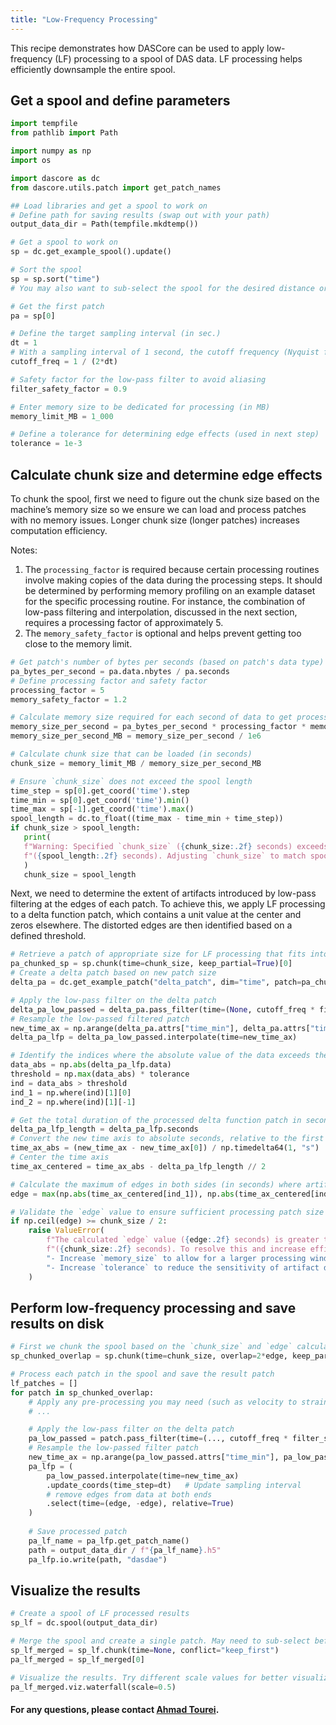 ```yaml
---
title: "Low-Frequency Processing"
---
```


This recipe demonstrates how DASCore can be used to apply low-frequency (LF) processing to a spool of DAS data. LF processing helps efficiently downsample the entire spool.


## Get a spool and define parameters 
```python
import tempfile
from pathlib import Path

import numpy as np
import os

import dascore as dc
from dascore.utils.patch import get_patch_names

## Load libraries and get a spool to work on
# Define path for saving results (swap out with your path)
output_data_dir = Path(tempfile.mkdtemp())

# Get a spool to work on
sp = dc.get_example_spool().update()

# Sort the spool
sp = sp.sort("time")
# You may also want to sub-select the spool for the desired distance or time samples before proceeding.

# Get the first patch
pa = sp[0]

# Define the target sampling interval (in sec.)
dt = 1
# With a sampling interval of 1 second, the cutoff frequency (Nyquist frequency) is determined to be 0.5 Hz 
cutoff_freq = 1 / (2*dt)

# Safety factor for the low-pass filter to avoid aliasing 
filter_safety_factor = 0.9

# Enter memory size to be dedicated for processing (in MB)
memory_limit_MB = 1_000

# Define a tolerance for determining edge effects (used in next step)
tolerance = 1e-3
```

## Calculate chunk size and determine edge effects

To chunk the spool, first we need to figure out the chunk size based on the machine's memory size so we ensure we can load and process patches with no memory issues. Longer chunk size (longer patches) increases computation efficiency. 

Notes: 

1. The `processing_factor` is required because certain processing routines involve making copies of the data during the processing steps. It should be determined by performing memory profiling on an example dataset for the specific processing routine. For instance, the combination of low-pass filtering and interpolation, discussed in the next section, requires a processing factor of approximately 5.
2. The `memory_safety_factor` is optional and helps prevent getting too close to the memory limit.

```python
# Get patch's number of bytes per seconds (based on patch's data type) 
pa_bytes_per_second = pa.data.nbytes / pa.seconds
# Define processing factor and safety factor 
processing_factor = 5  
memory_safety_factor = 1.2 

# Calculate memory size required for each second of data to get processed
memory_size_per_second = pa_bytes_per_second * processing_factor * memory_safety_factor
memory_size_per_second_MB = memory_size_per_second / 1e6

# Calculate chunk size that can be loaded (in seconds)
chunk_size = memory_limit_MB / memory_size_per_second_MB

# Ensure `chunk_size` does not exceed the spool length
time_step = sp[0].get_coord('time').step
time_min = sp[0].get_coord('time').min()
time_max = sp[-1].get_coord('time').max()
spool_length = dc.to_float((time_max - time_min + time_step))
if chunk_size > spool_length:
   print(
   f"Warning: Specified `chunk_size` ({chunk_size:.2f} seconds) exceeds the spool length "
   f"({spool_length:.2f} seconds). Adjusting `chunk_size` to match spool length."
   )
   chunk_size = spool_length
```

Next, we need to determine the extent of artifacts introduced by low-pass filtering at the edges of each patch. To achieve this, we apply LF processing to a delta function patch, which contains a unit value at the center and zeros elsewhere. The distorted edges are then identified based on a defined threshold.

```python
# Retrieve a patch of appropriate size for LF processing that fits into memory
pa_chunked_sp = sp.chunk(time=chunk_size, keep_partial=True)[0] 
# Create a delta patch based on new patch size
delta_pa = dc.get_example_patch("delta_patch", dim="time", patch=pa_chunked_sp)

# Apply the low-pass filter on the delta patch
delta_pa_low_passed = delta_pa.pass_filter(time=(None, cutoff_freq * filter_safety_factor))
# Resample the low-passed filtered patch
new_time_ax = np.arange(delta_pa.attrs["time_min"], delta_pa.attrs["time_max"], np.timedelta64(dt, "s"))
delta_pa_lfp = delta_pa_low_passed.interpolate(time=new_time_ax)

# Identify the indices where the absolute value of the data exceeds the threshold
data_abs = np.abs(delta_pa_lfp.data)
threshold = np.max(data_abs) * tolerance
ind = data_abs > threshold
ind_1 = np.where(ind)[1][0]
ind_2 = np.where(ind)[1][-1]

# Get the total duration of the processed delta function patch in seconds
delta_pa_lfp_length = delta_pa_lfp.seconds 
# Convert the new time axis to absolute seconds, relative to the first timestamp
time_ax_abs = (new_time_ax - new_time_ax[0]) / np.timedelta64(1, "s")
# Center the time axis 
time_ax_centered = time_ax_abs - delta_pa_lfp_length // 2 

# Calculate the maximum of edges in both sides (in seconds) where artifacts are present
edge = max(np.abs(time_ax_centered[ind_1]), np.abs(time_ax_centered[ind_2]))

# Validate the `edge` value to ensure sufficient processing patch size
if np.ceil(edge) >= chunk_size / 2:
    raise ValueError(
        f"The calculated `edge` value ({edge:.2f} seconds) is greater than half of the processing patch size "
        f"({chunk_size:.2f} seconds). To resolve this and increase efficiency, consider one of the following:\n"
        "- Increase `memory_size` to allow for a larger processing window.\n"
        "- Increase `tolerance` to reduce the sensitivity of artifact detection."
    )
```


## Perform low-frequency processing and save results on disk
```python

# First we chunk the spool based on the `chunk_size` and `edge` calculated before.
sp_chunked_overlap = sp.chunk(time=chunk_size, overlap=2*edge, keep_partial=True)

# Process each patch in the spool and save the result patch
lf_patches = []
for patch in sp_chunked_overlap:
    # Apply any pre-processing you may need (such as velocity to strain rate transformation, detrending, etc.)
    # ...

    # Apply the low-pass filter on the delta patch
    pa_low_passed = patch.pass_filter(time=(..., cutoff_freq * filter_safety_factor))
    # Resample the low-passed filter patch
    new_time_ax = np.arange(pa_low_passed.attrs["time_min"], pa_low_passed.attrs["time_max"], np.timedelta64(dt, "s"))
    pa_lfp = (
        pa_low_passed.interpolate(time=new_time_ax)
        .update_coords(time_step=dt)   # Update sampling interval
        # remove edges from data at both ends
        .select(time=(edge, -edge), relative=True)
    )
    
    # Save processed patch 
    pa_lf_name = pa_lfp.get_patch_name()
    path = output_data_dir / f"{pa_lf_name}.h5"
    pa_lfp.io.write(path, "dasdae")
```

## Visualize the results
```python
# Create a spool of LF processed results
sp_lf = dc.spool(output_data_dir) 

# Merge the spool and create a single patch. May need to sub-select before merging to prevent exceeding the memory limit.
sp_lf_merged = sp_lf.chunk(time=None, conflict="keep_first")
pa_lf_merged = sp_lf_merged[0]

# Visualize the results. Try different scale values for better visualization.
pa_lf_merged.viz.waterfall(scale=0.5)
```

#### For any questions, please contact [Ahmad Tourei](https://github.com/ahmadtourei).
